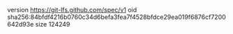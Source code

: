 version https://git-lfs.github.com/spec/v1
oid sha256:84bfdf4216b0760c34d6befa3fea7f4528bfdce29ea019f6876cf7200642d93e
size 124249
